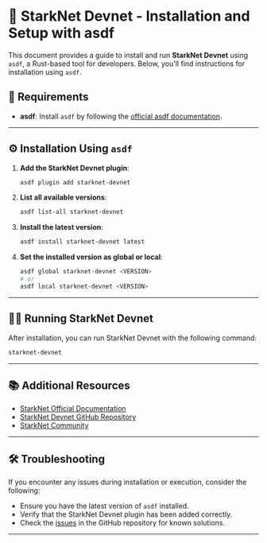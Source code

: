 # 🚀 StarkNet Devnet - Installation and Setup with asdf

This document provides a guide to install and run **StarkNet Devnet** using `asdf`, a Rust-based tool for developers. Below, you'll find instructions for installation using `asdf`.

## 📝 Requirements

- **asdf**: Install `asdf` by following the [official asdf documentation](https://asdf-vm.com/).

---

## ⚙️ Installation Using `asdf`

1. **Add the StarkNet Devnet plugin**:

   ```bash
   asdf plugin add starknet-devnet
   ```

2. **List all available versions**:

   ```bash
   asdf list-all starknet-devnet
   ```

3. **Install the latest version**:

   ```bash
   asdf install starknet-devnet latest
   ```

4. **Set the installed version as global or local**:
   ```bash
   asdf global starknet-devnet <VERSION>
   # or
   asdf local starknet-devnet <VERSION>
   ```

---

## 🏃‍♂️ Running StarkNet Devnet

After installation, you can run StarkNet Devnet with the following command:

```bash
starknet-devnet
```

---

## 📚 Additional Resources

- [StarkNet Official Documentation](https://starknet.io/docs)
- [StarkNet Devnet GitHub Repository](https://github.com/starknet/starknet-devnet)
- [StarkNet Community](https://discord.gg/starknet)

---

## 🛠️ Troubleshooting

If you encounter any issues during installation or execution, consider the following:

- Ensure you have the latest version of `asdf` installed.
- Verify that the StarkNet Devnet plugin has been added correctly.
- Check the [issues](https://github.com/starknet/starknet-devnet/issues) in the GitHub repository for known solutions.

---
